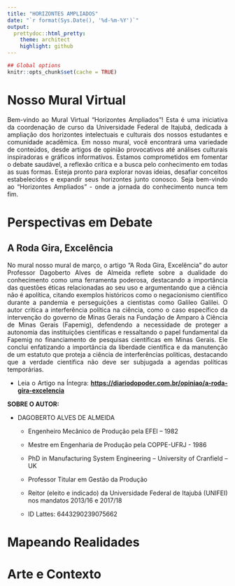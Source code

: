 ```yaml
---
title: "HORIZONTES AMPLIADOS"
date: "`r format(Sys.Date(), '%d-%m-%Y')`"
output:
  prettydoc::html_pretty:
    theme: architect
    highlight: github
---
```



```r
## Global options
knitr::opts_chunk$set(cache = TRUE)
```

<div style="text-align: justify">

# Nosso Mural Virtual

Bem-vindo ao Mural Virtual "Horizontes Ampliados"! Esta é uma iniciativa da 
coordenação de curso da Universidade Federal de Itajubá, dedicada à ampliação 
dos horizontes intelectuais e culturais dos nossos estudantes e comunidade 
acadêmica. Em nosso mural, você encontrará uma variedade de conteúdos, desde 
artigos de opinião provocativos até análises culturais inspiradoras e gráficos 
informativos. Estamos comprometidos em fomentar o debate saudável, a reflexão 
crítica e a busca pelo conhecimento em todas as suas formas. Esteja pronto para 
explorar novas ideias, desafiar conceitos estabelecidos e expandir seus 
horizontes junto conosco. Seja bem-vindo ao "Horizontes Ampliados" - onde a 
jornada do conhecimento nunca tem fim.

# Perspectivas em Debate

## A Roda Gira, Excelência

No mural nosso mural de março, o artigo "A Roda Gira, Excelência" do autor 
Professor Dagoberto Alves de Almeida reflete sobre a dualidade do conhecimento 
como uma ferramenta poderosa, destacando a importância das questões éticas 
relacionadas ao seu uso e argumentando que a ciência não é apolítica, citando 
exemplos históricos como o negacionismo científico durante a pandemia e 
perseguições a cientistas como Galileo Galilei. O autor critica a interferência 
política na ciência, como o caso específico da intervenção do governo de Minas 
Gerais na Fundação de Amparo à Ciência de Minas Gerais (Fapemig), defendendo a 
necessidade de proteger a autonomia das instituições científicas e ressaltando 
o papel fundamental da Fapemig no financiamento de pesquisas científicas em 
Minas Gerais. Ele conclui enfatizando a importância da liberdade científica e 
da manutenção de um estatuto que proteja a ciência de interferências políticas, 
destacando que a verdade científica não deve ser subjugada a agendas políticas 
temporárias.

- Leia o Artigo na Íntegra: [**https://diariodopoder.com.br/opiniao/a-roda-gira-excelencia**](https://diariodopoder.com.br/opiniao/a-roda-gira-excelencia)

**SOBRE O AUTOR:**

- DAGOBERTO ALVES DE ALMEIDA

  - Engenheiro Mecânico de Produção pela EFEI – 1982

  - Mestre em Engenharia de Produção pela COPPE-UFRJ - 1986

  - PhD in Manufacturing System Engineering – University of Cranfield – UK

  - Professor Titular em Gestão da Produção 

  - Reitor (eleito e indicado) da Universidade Federal de Itajubá (UNIFEI) nos mandatos 2013/16 e     2017/18

  - ID Lattes: 6443290239075662


# Mapeando Realidades

# Arte e Contexto
